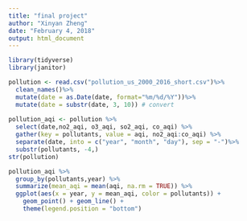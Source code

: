 ```yaml
---
title: "final project"
author: "Xinyan Zheng"
date: "February 4, 2018"
output: html_document
---
```


```r
library(tidyverse)
library(janitor)

pollution <- read.csv("pollution_us_2000_2016_short.csv")%>%
  clean_names()%>%
  mutate(date = as.Date(date, format="%m/%d/%Y"))%>%
  mutate(date = substr(date, 3, 10)) # convert
  
pollution_aqi <- pollution %>% 
  select(date,no2_aqi, o3_aqi, so2_aqi, co_aqi) %>% 
  gather(key = pollutants, value = aqi, no2_aqi:co_aqi) %>% 
  separate(date, into = c("year", "month", "day"), sep = "-")%>%
  substr(pollutants, -4,)
str(pollution)
```

```r
pollution_aqi %>% 
  group_by(pollutants,year) %>%
  summarize(mean_aqi = mean(aqi, na.rm = TRUE)) %>% 
  ggplot(aes(x = year, y = mean_aqi, color = pollutants)) + 
    geom_point() + geom_line() + 
    theme(legend.position = "bottom")

```

